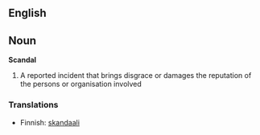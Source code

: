 ==English==

==Noun==
'''Scandal'''
#A reported incident that brings disgrace or damages the reputation of the persons or organisation involved

===Translations===
*Finnish: [[skandaali]]
